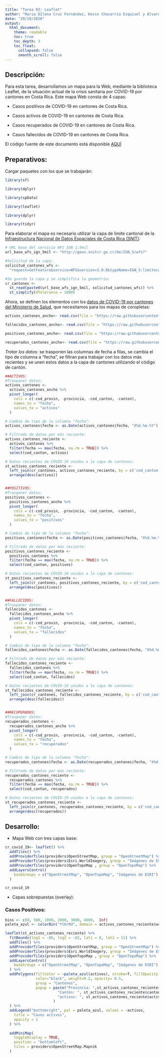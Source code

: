 ```yaml
---
title: "Tarea 03: Leaflet"
author: "Maria DIlena Cruz Fernández, Kevin Chavarría Esquivel y Álvaro Vásquez Anchia"
date: "29/10/2020"
output:
  html_document:
    theme: readable    
    toc: true
    toc_depth: 3
    toc_float:
      collapsed: false
      smooth_scroll: false 
---
```


## Descripción:

Para esta tarea, desarrollamos un mapa para la Web, mediante la biblioteca Leaflet, de la situación actual de la crisis sanitaria por COVID-19 por cantones en Costa Rica. Este mapa Web consta de 4 capas:

* Casos positivos de COVID-19 en cantones de Costa Rica.

* Casos activos de COVID-19 en cantones de Costa Rica.

* Casos recuperados de COVID-19 en cantones de Costa Rica.

* Casos fallecidos de COVID-19 en cantones de Costa Rica.

El código fuente de este documento está disponible [AQUÍ](https://github.com/DilenaCruz/Tarea03_Leaflet)

## Preparativos:

Cargar paquetes con los que se trabajarán:
```r
library(sf)

library(dplyr)

library(spData)

library(leaflet)

library(dplyr)

library(tidyr)

```

Para elaborar el mapa es necesario utilizar la capa de límite cantonal de la [Infraestructura Nacional de Datos Espaciales de Costa Rica (SNIT)](http://www.snitcr.go.cr/):
```r
# URL base del servicio WFS IGN 1:5mil
url_base_wfs_ign_5mil <- "http://geos.snitcr.go.cr/be/IGN_5/wfs?"

#Solicitud de la capa:
solicitud_cantones_wfs <- 
  "request=GetFeature&service=WFS&version=2.0.0&typeName=IGN_5:limitecantonal_5k&outputFormat=application/json"

#Se guarda la capa y se simplifica la geometría:
cr_cantones <-
  st_read(paste0(url_base_wfs_ign_5mil, solicitud_cantones_wfs)) %>%
  st_simplify(dTolerance = 1000)

```

Ahora, se definen los elementos con los [datos de COVID-19 por cantones del Ministerio de Salud](http://geovision.uned.ac.cr/oges/), que necesitamos para los mapas de coropletas:
```r
activos_cantones_ancho<- read.csv(file = "https://raw.githubusercontent.com/DilenaCruz/Tarea03_Leaflet/master/COVID19-Octubre/ACTIVOS.csv")

fallecidos_cantones_ancho<- read.csv(file = "https://raw.githubusercontent.com/DilenaCruz/Tarea03_Leaflet/master/COVID19-Octubre/FALLECIDOS.csv")

positivos_cantones_ancho<- read.csv(file = "https://raw.githubusercontent.com/DilenaCruz/Tarea03_Leaflet/master/COVID19-Octubre/POSITIVOS.csv", sep = ";")

recuperados_cantones_ancho<- read.csv(file = "https://raw.githubusercontent.com/DilenaCruz/Tarea03_Leaflet/master/COVID19-Octubre/RECUPERADOS.csv")

```

*Tratar los datos*: se trasponen las columnas de fecha a filas, se cambia el tipo de columna a "fecha", se filtran para trabajar con los datos más recientes y se unen estos datos a la capa de cantones utilizando el código de cantón.

```r
##ACTIVOS:
#Trasponer datos:
activos_cantones <-
  activos_cantones_ancho %>%
  pivot_longer(
    cols = c(-cod_provin, -provincia, -cod_canton, -canton), 
    names_to = "fecha", 
    values_to = "activos"
  )

# Cambio de tipo de la columna "fecha":
activos_cantones$fecha <- as.Date(activos_cantones$fecha, "X%d.%m.%Y")

# Filtrado de datos por más reciente:
activos_cantones_reciente <- 
  activos_cantones %>%
  filter(fecha == max(fecha, na.rm = TRUE)) %>%
  select(cod_canton, activos)

# Datos recientes de COVID-19 unidos a la capa de cantones:
st_activos_cantones_reciente <-
  left_join(cr_cantones, activos_cantones_reciente, by = c('cod_canton')) %>%
  arrange(desc(activos))


##POSITIVOS:
#Trasponer datos:
positivos_cantones <-
  positivos_cantones_ancho %>%
  pivot_longer(
    cols = c(-cod_provin, -provincia, -cod_canton, -canton), 
    names_to = "fecha", 
    values_to = "positivos"
  )

# Cambio de tipo de la columna "fecha":
positivos_cantones$fecha <- as.Date(positivos_cantones$fecha, "X%d.%m.%Y")

# Filtrado de datos por más reciente:
positivos_cantones_reciente <- 
  positivos_cantones %>%
  filter(fecha == max(fecha, na.rm = TRUE)) %>%
  select(cod_canton, positivos)

# Datos recientes de COVID-19 unidos a la capa de cantones:
st_positivos_cantones_reciente <-
  left_join(cr_cantones, positivos_cantones_reciente, by = c('cod_canton')) %>%
  arrange(desc(positivos))


##FALLECIDOS:
#Trasponer datos:
fallecidos_cantones <-
  fallecidos_cantones_ancho %>%
  pivot_longer(
    cols = c(-cod_provin, -provincia, -cod_canton, -canton), 
    names_to = "fecha", 
    values_to = "fallecidos"
  )

# Cambio de tipo de la columna "fecha":
fallecidos_cantones$fecha <- as.Date(fallecidos_cantones$fecha, "X%d.%m.%Y")

# Filtrado de datos por más reciente:
fallecidos_cantones_reciente <- 
  fallecidos_cantones %>%
  filter(fecha == max(fecha, na.rm = TRUE)) %>%
  select(cod_canton, fallecidos)

# Datos recientes de COVID-19 unidos a la capa de cantones:
st_fallecidos_cantones_reciente <-
  left_join(cr_cantones, fallecidos_cantones_reciente, by = c('cod_canton')) %>%
  arrange(desc(fallecidos))


##RECUPERADOS:
#Trasponer datos:
recuperados_cantones <-
  recuperados_cantones_ancho %>%
  pivot_longer(
    cols = c(-cod_provin, -provincia, -cod_canton, -canton), 
    names_to = "fecha", 
    values_to = "recuperados"
  )

# Cambio de tipo de la columna "fecha":
recuperados_cantones$fecha <- as.Date(recuperados_cantones$fecha, "X%d.%m.%Y")

# Filtrado de datos por más reciente:
recuperados_cantones_reciente <- 
  recuperados_cantones %>%
  filter(fecha == max(fecha, na.rm = TRUE)) %>%
  select(cod_canton, recuperados)

# Datos recientes de COVID-19 unidos a la capa de cantones:
st_recuperados_cantones_reciente <-
  left_join(cr_cantones, recuperados_cantones_reciente, by = c('cod_canton')) %>%
  arrange(desc(recuperados))
```


## Desarrollo:

* Mapa Web con tres capas base:

```r
cr_covid_19<- leaflet() %>%
  addTiles() %>% 
  addProviderTiles(providers$OpenStreetMap, group = "OpenStreetMap") %>%
  addProviderTiles(providers$Esri.WorldImagery, group = "Imágenes de ESRI") %>%
  addProviderTiles(providers$OpenTopoMap , group = "OpenTopoMap") %>%
  addLayersControl(
    baseGroups = c("OpenStreetMap", "OpenTopoMap", "Imágenes de ESRI")
  )

cr_covid_19
```

* Capas sobrepuestas (overlay):

### Casos Positivos:
```r
bins <- c(0, 500, 1000, 2000, 3000, 4000,  Inf)
paleta_azul <- colorBin("YlOrRd", domain = activos_cantones_reciente$activos, bins = bins)

leaflet(st_activos_cantones_reciente) %>% 
  fitBounds(lng1 = -86, lng2 = -82, lat1 = 8, lat2 = 11) %>%
  addTiles() %>% 
  addProviderTiles(providers$OpenStreetMap, group = "OpenStreetMap") %>%
  addProviderTiles(providers$Esri.WorldImagery, group = "Imágenes de ESRI") %>%
  addProviderTiles(providers$OpenTopoMap , group = "OpenTopoMap") %>%
  addLayersControl(
    baseGroups = c("OpenStreetMap", "OpenTopoMap", "Imágenes de ESRI")
  ) %>%
  addPolygons(fillColor = ~paleta_azul(activos), stroke=T, fillOpacity = 1,
              color="black", weight=0.2, opacity= 0.5,
              group = "Cantones",
              popup = paste("Provincia: ",st_activos_cantones_reciente$provincia, "<br>",
                        "Cantón: ", st_activos_cantones_reciente$canton, "<br>",
                        "activos: ", st_activos_cantones_reciente$activos
                      )
  ) %>%
  addLegend("bottomright", pal = paleta_azul, values = ~activos,
    title = "Casos activos",
    opacity = 1
  ) %>%  
 
  addMiniMap(
    toggleDisplay = TRUE,
    position = "bottomleft",
    tiles = providers$OpenStreetMap.Mapnik
  )
```

```r

```
